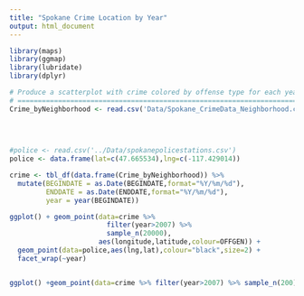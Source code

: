 ```yaml
---
title: "Spokane Crime Location by Year"
output: html_document
---
```

```r
library(maps)
library(ggmap)
library(lubridate)
library(dplyr)

# Produce a scatterplot with crime colored by offense type for each year
# ======================================================================
Crime_byNeighborhood <- read.csv('Data/Spokane_CrimeData_Neighborhood.csv')   # Read in the data
                                                                         # This will be updated
                                                                         # when ezknitr is
                                                                         # included

#police <- read.csv('../Data/spokanepolicestations.csv')                 # Read in police station locations
police <- data.frame(lat=c(47.665534),lng=c(-117.429014))

crime <- tbl_df(data.frame(Crime_byNeighborhood)) %>%                    # Convert to local dataframe for easy printing
  mutate(BEGINDATE = as.Date(BEGINDATE,format="%Y/%m/%d"),               # Date conversion
         ENDDATE = as.Date(ENDDATE,format="%Y/%m/%d"),
         year = year(BEGINDATE))                                         # Extract year

ggplot() + geom_point(data=crime %>%                                     # 
                        filter(year>2007) %>% 
                        sample_n(20000),
                      aes(longitude,latitude,colour=OFFGEN)) + 
  geom_point(data=police,aes(lng,lat),colour="black",size=2) + 
  facet_wrap(~year)


ggplot() +geom_point(data=crime %>% filter(year>2007) %>% sample_n(200),aes(coords.x1,coords.x2,colour=OFFGEN)) + facet_wrap(~year)
```
